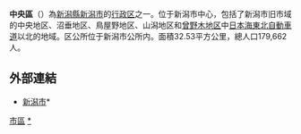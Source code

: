 {{日本區
| 自治體名 = 中央區
|圖像=[[File:TOKI_MESSE.jpg|240px]]
|圖像說明=[[信濃川|信濃川]]與[[朱鷺展覽館|朱鷺展覽館]]
| 區章 = 
| 區長 = 
| 日文原名 = 中央区
| 平假名 = ちゅうおうく
| 羅馬字拼音 = Chūō-ku
| 都道府縣 = 新潟縣
| 市 = 新潟市
| 支廳 = 
| 編號 = 15103-3
| 面積 = 37.42
| 邊界未定 = 
| 人口 = 172,471
| 人口密度 = 
| 統計時間 = 2007年6月30日
| 自治體 = [[新潟市|新潟市]]：[[東區_(新潟市)|東區]]、[[西區_(新潟市)|西區]]、[[江南區_(新潟市)|江南區]]
| 樹 = 
| 花 = 
| 鳥 = 
| 其他象徵物 = 
| 其他象徵 = 
| 郵遞區號 = 951-8553
| 所在地 = 中央區學校町通一番町602番地1
| 電話號碼 = 25-223-1000
| 外部連結 = http://www.city.niigata.jp/info/chuo/
| 經度 = 
| 緯度 = 
| 地圖 = Chuo-ku in Niigata City.svg
| 註記 = 面積：[http://www.city.niigata.jp/info/chuo/about/index.html 中央區網頁]<br>人口：[http://www.city.niigata.jp/info/kikaku/toukei/juuki.htm 新潟市官方網頁]
}}
'''中央區'''（{{jpn|j=中央区|hg=ちゅうおうく|rm=Chūō ku|f=y}}）為[[新潟縣|新潟縣]][[新潟市|新潟市]]的[[政令指定都市|行政区]]之一。位于新潟市中心，包括了新潟市旧市域的中央地区、沼垂地区、鳥屋野地区、山潟地区和[[曾野木村|曾野木地区]]中[[日本海東北自動車道|日本海東北自動車道]]以北的地域。区公所位于新潟市公所内。面積32.53平方公里，總人口179,662人。

==外部連結==
*[http://www.city.niigata.jp/ 新潟市]*{{Wayback|url=http://www.city.niigata.jp/ |date=20100409045043 }}

{{新潟縣}}
{{Japan-geo-stub}}

{{Portal bar|日本|新潟|地理}}
[[Category:新潟市的區|市區]]
[[Category:中央區_(新潟市)|*]]
